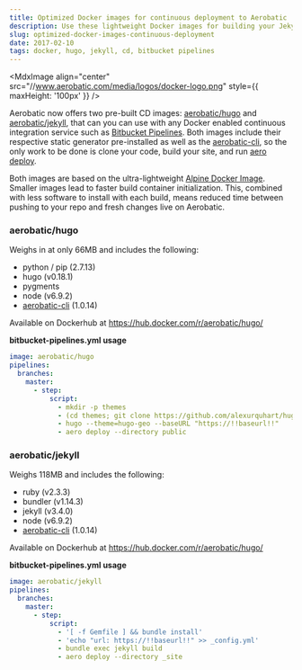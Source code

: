 ```yaml
---
title: Optimized Docker images for continuous deployment to Aerobatic
description: Use these lightweight Docker images for building your Jekyll or Hugo sites and deploying to Aerobatic
slug: optimized-docker-images-continuous-deployment
date: 2017-02-10
tags: docker, hugo, jekyll, cd, bitbucket pipelines
---
```



<MdxImage
  align="center"
  src="//www.aerobatic.com/media/logos/docker-logo.png"
  style={{ maxHeight: '100px' }}
/>

Aerobatic now offers two pre-built CD images: [aerobatic/hugo](https://hub.docker.com/r/aerobatic/hugo/) and [aerobatic/jekyll](https://hub.docker.com/r/aerobatic/jekyll/), that can you can use with any Docker enabled continuous integration service such as [Bitbucket Pipelines](https://bitbucket.org/product/features). Both images include their respective static generator pre-installed as well as the [aerobatic-cli](/docs/cli/), so the only work to be done is clone your code, build your site, and run [aero deploy](/docs/cli/#deploy-command).

Both images are based on the ultra-lightweight [Alpine Docker Image](http://gliderlabs.viewdocs.io/docker-alpine/). Smaller images lead to faster build container initialization. This, combined with less software to install with each build, means reduced time between pushing to your repo and fresh changes live on Aerobatic.

### aerobatic/hugo

Weighs in at only 66MB and includes the following:

- python / pip (2.7.13)
- hugo (v0.18.1)
- pygments
- node (v6.9.2)
- [aerobatic-cli](https://www.aerobatic.com/docs/cli/) (1.0.14)

Available on Dockerhub at https://hub.docker.com/r/aerobatic/hugo/

**bitbucket-pipelines.yml usage**

```yaml
image: aerobatic/hugo
pipelines:
  branches:
    master:
      - step:
          script:
            - mkdir -p themes
            - (cd themes; git clone https://github.com/alexurquhart/hugo-geo.git)
            - hugo --theme=hugo-geo --baseURL "https://!!baseurl!!"
            - aero deploy --directory public
```

### aerobatic/jekyll

Weighs 118MB and includes the following:

- ruby (v2.3.3)
- bundler (v1.14.3)
- jekyll (v3.4.0)
- node (v6.9.2)
- [aerobatic-cli](https://www.aerobatic.com/docs/cli/) (1.0.14)

Available on Dockerhub at https://hub.docker.com/r/aerobatic/hugo/

**bitbucket-pipelines.yml usage**

```yaml
image: aerobatic/jekyll
pipelines:
  branches:
    master:
      - step:
          script:
            - '[ -f Gemfile ] && bundle install'
            - 'echo "url: https://!!baseurl!!" >> _config.yml'
            - bundle exec jekyll build
            - aero deploy --directory _site
```
